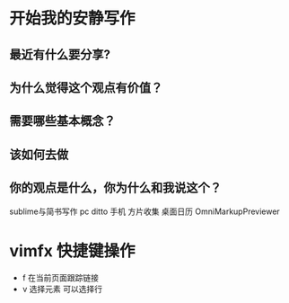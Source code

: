 # 开始我的安静写作
## 最近有什么要分享?
## 为什么觉得这个观点有价值？
## 需要哪些基本概念？
## 该如何去做
## 你的观点是什么，你为什么和我说这个？

sublime与简书写作 pc ditto 手机 方片收集
桌面日历
OmniMarkupPreviewer


# vimfx 快捷键操作
- f 在当前页面跟踪链接
- v 选择元素 可以选择行


